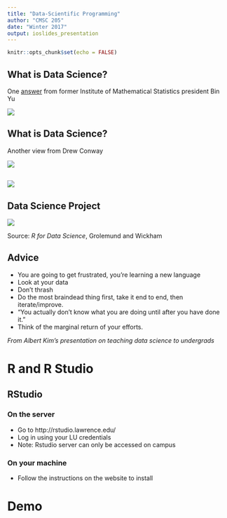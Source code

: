 ```yaml
---
title: "Data-Scientific Programming"
author: "CMSC 205"
date: "Winter 2017"
output: ioslides_presentation
---
```


```r
knitr::opts_chunk$set(echo = FALSE)
```

## What is Data Science?

One [answer](http://bulletin.imstat.org/2014/10/ims-presidential-address-let-us-own-data-science/) from former Institute of Mathematical Statistics president Bin Yu

![](fig/bin_yu-VD.png)

## What is Data Science?

Another view from Drew Conway

![](fig/Data_Science_VD.png)

## 

![](fig/data-science-process.png)

## Data Science Project

![](fig/data-science.png)

Source: *R for Data Science*, Grolemund and Wickham

## Advice

- You are going to get frustrated, you're learning a new language
- Look at your data
- Don't thrash
- Do the most braindead thing first, take it end to end, then iterate/improve.
- "You actually don’t know what you are doing until after you have done it."
- Think of the marginal return of your efforts.

*From Albert Kim's presentation on teaching data science to undergrads*

# R and R Studio

## RStudio

### On the server

- Go to http://rstudio.lawrence.edu/
- Log in using your LU credentials
- Note: Rstudio server can only be accessed on campus

### On your machine

- Follow the instructions on the website to install

# Demo